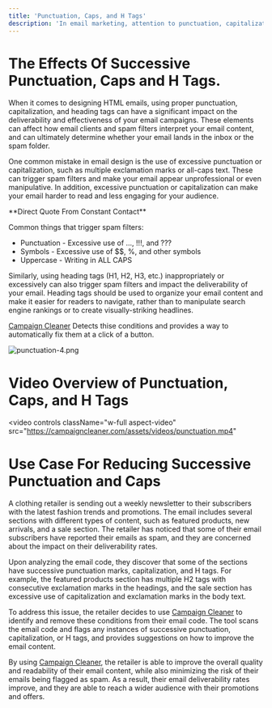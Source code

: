 ```yaml
---
title: 'Punctuation, Caps, and H Tags'
description: 'In email marketing, attention to punctuation, capitalization, and H tags can significantly impact campaign effectiveness and engagement.'
---
```


# The Effects Of Successive Punctuation, Caps and H Tags.
When it comes to designing HTML emails, using proper punctuation, capitalization, and heading tags can have a significant impact on the deliverability and effectiveness of your email campaigns. These elements can affect how email clients and spam filters interpret your email content, and can ultimately determine whether your email lands in the inbox or the spam folder.

One common mistake in email design is the use of excessive punctuation or capitalization, such as multiple exclamation marks or all-caps text. These can trigger spam filters and make your email appear unprofessional or even manipulative. In addition, excessive punctuation or capitalization can make your email harder to read and less engaging for your audience.

<Info>
**Direct Quote From Constant Contact**
 
Common things that trigger spam filters:
- Punctuation - Excessive use of ...,  !!!, and ???
- Symbols - Excessive use of $$, %, and other symbols
- Uppercase - Writing in ALL CAPS
</Info>


Similarly, using heading tags (H1, H2, H3, etc.) inappropriately or excessively can also trigger spam filters and impact the deliverability of your email. Heading tags should be used to organize your email content and make it easier for readers to navigate, rather than to manipulate search engine rankings or to create visually-striking headlines.

[Campaign Cleaner](https://campaigncleaner.com/) Detects thise conditions and provides a way to automatically fix them at a click of a button. 

![punctuation-4.png](/images/punctuation-4.png)

# Video Overview of Punctuation, Caps, and H Tags

<video
  controls
  className="w-full aspect-video"
  src="https://campaigncleaner.com/assets/videos/punctuation.mp4"
></video>


# Use Case For Reducing Successive Punctuation and Caps
<Note>
A clothing retailer is sending out a weekly newsletter to their subscribers with the latest fashion trends and promotions. The email includes several sections with different types of content, such as featured products, new arrivals, and a sale section. The retailer has noticed that some of their email subscribers have reported their emails as spam, and they are concerned about the impact on their deliverability rates.
 
Upon analyzing the email code, they discover that some of the sections have successive punctuation marks, capitalization, and H tags. For example, the featured products section has multiple H2 tags with consecutive exclamation marks in the headings, and the sale section has excessive use of capitalization and exclamation marks in the body text.
 
To address this issue, the retailer decides to use [Campaign Cleaner](https://campaigncleaner.com/) to identify and remove these conditions from their email code. The tool scans the email code and flags any instances of successive punctuation, capitalization, or H tags, and provides suggestions on how to improve the email content.
 
By using [Campaign Cleaner](https://campaigncleaner.com/), the retailer is able to improve the overall quality and readability of their email content, while also minimizing the risk of their emails being flagged as spam. As a result, their email deliverability rates improve, and they are able to reach a wider audience with their promotions and offers.
</Note>
